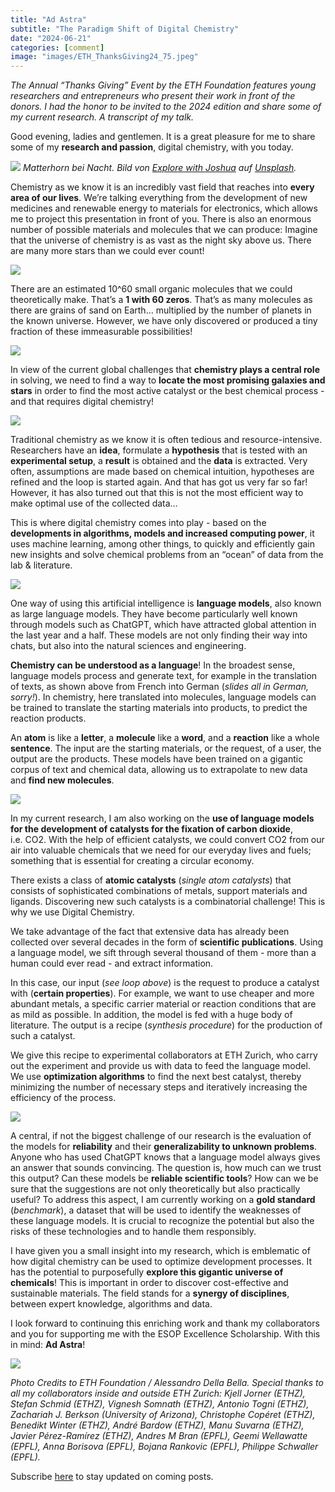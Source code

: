 ```yaml
---
title: "Ad Astra"
subtitle: "The Paradigm Shift of Digital Chemistry"
date: "2024-06-21"
categories: [comment]
image: "images/ETH_ThanksGiving24_75.jpeg"
---
```


*The Annual "Thanks Giving" Event by the ETH Foundation features young researchers and entrepreneurs who present their work in front of the donors. I had the honor to be invited to the 2024 edition and share some of my current research. A transcript of my talk.*

Good evening, ladies and gentlemen. It is a great pleasure for me to share some of my **research and passion**, digital chemistry, with you today.

![](images/Slide1.png)
*Matterhorn bei Nacht. Bild von [Explore with Joshua](https://unsplash.com/@explorewithjoshua?utm_content=creditCopyText&utm_medium=referral&utm_source=unsplash) auf [Unsplash](https://unsplash.com/photos/snow-covered-mountain-under-blue-sky-during-night-time-4yBogrmcEmM?utm_content=creditCopyText&utm_medium=referral&utm_source=unsplash).*

Chemistry as we know it is an incredibly vast field that reaches into **every area of our lives**. We're talking everything from the development of new medicines and renewable energy to materials for electronics, which allows me to project this presentation in front of you. There is also an enormous number of possible materials and molecules that we can produce: Imagine that the universe of chemistry is as vast as the night sky above us. There are many more stars than we could ever count!

![](images/Slide7.png)

There are an estimated 10^60 small organic molecules that we could theoretically make. That's a **1 with 60 zeros**. That's as many molecules as there are grains of sand on Earth... multiplied by the number of planets in the known universe. However, we have only discovered or produced a tiny fraction of these immeasurable possibilities! 

![](images/Slide2.png)

In view of the current global challenges that **chemistry plays a central role** in solving, we need to find a way to **locate the most promising galaxies and stars** in order to find the most active catalyst or the best chemical process - and that requires digital chemistry!

![](images/Slide3.png)

Traditional chemistry as we know it is often tedious and resource-intensive. Researchers have an **idea**, formulate a **hypothesis** that is tested with an **experimental setup**, a **result** is obtained and the **data** is extracted. Very often, assumptions are made based on chemical intuition, hypotheses are refined and the loop is started again. And that has got us very far so far! However, it has also turned out that this is not the most efficient way to make optimal use of the collected data...

This is where digital chemistry comes into play - based on the **developments in algorithms, models and increased computing power**, it uses machine learning, among other things, to quickly and efficiently gain new insights and solve chemical problems from an "ocean" of data from the lab & literature.

![](images/Slide4.png)

One way of using this artificial intelligence is **language models**, also known as large language models. They have become particularly well known through models such as ChatGPT, which have attracted global attention in the last year and a half. These models are not only finding their way into chats, but also into the natural sciences and engineering.

**Chemistry can be understood as a language**! In the broadest sense, language models process and generate text, for example in the translation of texts, as shown above from French into German (*slides all in German, sorry!*). In chemistry, here translated into molecules, language models can be trained to translate the starting materials into products, to predict the reaction products.

An **atom** is like a **letter**, a **molecule** like a **word**, and a **reaction** like a whole **sentence**. The input are the starting materials, or the request, of a user, the output are the products. These models have been trained on a gigantic corpus of text and chemical data, allowing us to extrapolate to new data and **find new molecules**.

![](images/Slide5.png)

In my current research, I am also working on the **use of language models for the development of catalysts for the fixation of carbon dioxide**, i.e. CO2. With the help of efficient catalysts, we could convert CO2 from our air into valuable chemicals that we need for our everyday lives and fuels; something that is essential for creating a circular economy.


There exists a class of **atomic catalysts** (*single atom catalysts*) that consists of sophisticated combinations of metals, support materials and ligands. Discovering new such catalysts is a combinatorial challenge! This is why we use Digital Chemistry.

We take advantage of the fact that extensive data has already been collected over several decades in the form of **scientific publications**. Using a language model, we sift through several thousand of them - more than a human could ever read - and extract information.

In this case, our input (*see loop above*) is the request to produce a catalyst with (**certain properties**). For example, we want to use cheaper and more abundant metals, a specific carrier material or reaction conditions that are as mild as possible. In addition, the model is fed with a huge body of literature. The output is a recipe (*synthesis procedure*) for the production of such a catalyst.

We give this recipe to experimental collaborators at ETH Zurich, who carry out the experiment and provide us with data to feed the language model. We use **optimization algorithms** to find the next best catalyst, thereby minimizing the number of necessary steps and iteratively increasing the efficiency of the process.

![](images/Slide6.png)

A central, if not the biggest challenge of our research is the evaluation of the models for **reliability** and their **generalizability to unknown problems**. Anyone who has used ChatGPT knows that a language model always gives an answer that sounds convincing. The question is, how much can we trust this output? Can these models be **reliable scientific tools**? How can we be sure that the suggestions are not only theoretically but also practically useful? To address this aspect, I am currently working on a **gold standard** (*benchmark*), a dataset that will be used to identify the weaknesses of these language models. It is crucial to recognize the potential but also the risks of these technologies and to handle them responsibly.

I have given you a small insight into my research, which is emblematic of how digital chemistry can be used to optimize development processes. It has the potential to purposefully **explore this gigantic universe of chemicals**! This is important in order to discover cost-effective and sustainable materials. The field stands for a **synergy of disciplines**, between expert knowledge, algorithms and data.

I look forward to continuing this enriching work and thank my collaborators and you for supporting me with the ESOP Excellence Scholarship. With this in mind: **Ad Astra**!

![](images/ETH_ThanksGiving24_75.jpeg)

*Photo Credits to ETH Foundation / Alessandro Della Bella. Special thanks to all my collaborators inside and outside ETH Zurich: Kjell Jorner (ETHZ), Stefan Schmid (ETHZ), Vignesh Somnath (ETHZ), Antonio Togni (ETHZ), Zachariah J. Berkson (University of Arizona), Christophe Copéret (ETHZ), Benedikt Winter (ETHZ), André Bardow (ETHZ), Manu Suvarna (ETHZ), Javier Pérez-Ramírez (ETHZ), Andres M Bran (EPFL), Geemi Wellawatte (EPFL), Anna Borisova (EPFL), Bojana Rankovic (EPFL), Philippe Schwaller (EPFL).*

:::{.callout-tip}

Subscribe [here](https://bytesizedchem.substack.com/subscribe) to stay updated on coming posts.

:::